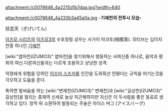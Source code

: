 attachment:/c0078646_4a2215d1b7daa.jpg?width=640

attachment:/c0078646_4a220b3a45a0a.jpg
-'''기예천의 전투시 모습-'''

技芸天（ぎげいてん）

[[이즈모 시리즈]]의 [[이즈모3]]의 수호정령.성우는 사가미 마코토(相模真).
모티브는 십이지천중 하나인 [[기예천]]

[wiki:"염마천(IZUMO3)" 염마천]을 찾기위해서 행동하는 사여신중 하나로, 음악과 평화의 여신.다른여신들과는 다르게 조용하고 상냥한 성격.

악령에게 위협을 당하던 [[아즈마 스즈카]]를 인간을 도와줘선 안됀다는 규칙을 어기는것을 각오하고 도움을 준다.

툭하면 말싸움을 하는 [wiki:"변재천(IZUMO3)" 변재천]과 [wiki:"길상천(IZUMO3)" 길상천]을 말리는 중재역 신세로 늘상 피곤해하지만 자신은 이 두사람을 좋은 동료로 생각하고 있다. 장착 뒤 소환하여 발동되는 주술은 아이스 버그 (アイスバーグ)
